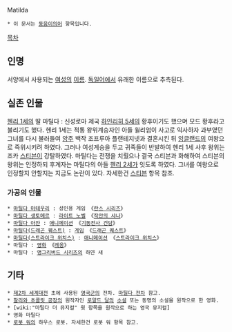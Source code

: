Matilda

 * 이 문서는 [[동음이의어]] 항목입니다.

[[목차]]

== 인명 ==
서양에서 사용되는 [[여성]]의 [[이름]]. [[독일어]]에서 유래한 이름으로 추측된다.

== 실존 인물 ==
[[헨리 1세]]의 딸 마틸다 : 신성로마 제국 [[하인리히 5세]]의 황후이기도 했으며 모드 황후라고 불리기도 했다. 헨리 1세는 적통 왕위계승자인 아들 윌리엄이 사고로 익사하자 과부였던 그녀를 다시 불러들여 [[앙주]] 백작 조프루아 플랜테지넷과 결혼시킨 뒤 [[잉글랜드]]의 여왕으로 즉위시키려 하였다. 그러나 여성계승을 두고 귀족들이 반발하여 헨리 1세 사후 왕위는 조카 [[스티븐]]이 강탈하였다. 마틸다는 전쟁을 치뤘으나 결국 스티븐과 화해하여 스티븐의 왕위는 인정하되 후계자는 마틸다의 아들 [[헨리 2세]]가 잇도록 하였다. 그녀를 여왕으로 인정할지 안할지는 지금도 논란이 있다. 자세한건 [[스티븐]] 항목 참조.


=== 가공의 인물 ===
 * [[마틸다 마테우리]] : 성인용 게임 《[[란스 시리즈]]》
 * [[마틸다 생토메르]] : [[라이트 노벨]] 《[[작안의 샤나]]》
 * [[마틸다 아쟌]] : [[애니메이션]] 《[[기동전사 건담]]》
 * [[마틸다(드래곤 퀘스트)]] : [[게임]] 《[[드래곤 퀘스트]]》
 * [[마틸다(스트라이크 위치스)]] : [[애니메이션]] 《[[스트라이크 위치스]]》
 * 마틸다 : [[영화]] 《[[레옹]]》
 * 마틸다 : [[앵그리버드 시리즈]]의 하얀 새

== 기타 ==
 * [[제2차 세계대전]] 초에 사용된 [[영국군]]의 전차. [[마틸다 전차]] 참고.
 * [[찰리와 초콜릿 공장]]의 원작자인 [[로알드 달]]의 [[소설]] 또는 동명의 소설을 원작으로 한 영화.
 * [wiki:"마틸다 더 뮤지컬" 윗 항목을 원작으로 하는 영국 뮤지컬]
 * 영화 마틸다
 * [[로봇 워]]의 하우스 로봇. 자세한건 로봇 워 항목 참고.
